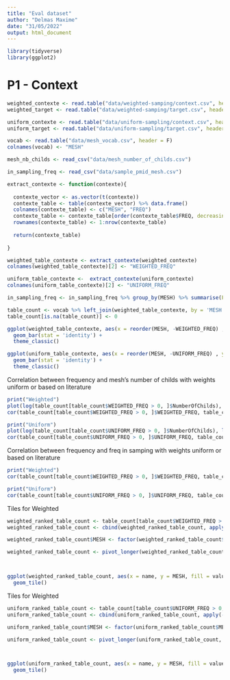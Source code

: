 ```yaml
---
title: "Eval dataset"
author: "Delmas Maxime"
date: "31/05/2022"
output: html_document
---
```


```r
library(tidyverse)
library(ggplot2)
```

# P1 - Context

```r
weighted_contexte <- read.table("data/weighted-samping/context.csv", header = F, sep = ',')
weighted_target <- read.table("data/weighted-samping/target.csv", header = F, sep = ',')

uniform_contexte <- read.table("data/uniform-sampling/context.csv", header = F, sep = ',')
uniform_target <- read.table("data/uniform-sampling/target.csv", header = F, sep = ',')

vocab <- read.table("data/mesh_vocab.csv", header = F)
colnames(vocab) <- "MESH"

mesh_nb_childs <- read_csv("data/mesh_number_of_childs.csv")

in_sampling_freq <- read_csv("data/sample_pmid_mesh.csv")

```



```r

extract_contexte <- function(contexte){
  
  contexte_vector <- as.vector(t(contexte))
  contexte_table <- table(contexte_vector) %>% data.frame()
  colnames(contexte_table) <- c("MESH", "FREQ")
  contexte_table <- contexte_table[order(contexte_table$FREQ, decreasing = T), ]
  rownames(contexte_table) <- 1:nrow(contexte_table)
  
  return(contexte_table)
  
}


```

```r

weighted_table_contexte <- extract_contexte(weighted_contexte)
colnames(weighted_table_contexte)[2] <- "WEIGHTED_FREQ"

uniform_table_contexte <-  extract_contexte(uniform_contexte)
colnames(uniform_table_contexte)[2] <- "UNIFORM_FREQ"

in_sampling_freq <- in_sampling_freq %>% group_by(MESH) %>% summarise(FREQ_IN_SAMPLING = n())

table_count <- vocab %>% left_join(weighted_table_contexte, by = 'MESH') %>% left_join(uniform_table_contexte, by = 'MESH') %>% left_join(mesh_nb_childs, by = 'MESH') %>% left_join(in_sampling_freq, by = 'MESH')
table_count[is.na(table_count)] <- 0

ggplot(weighted_table_contexte, aes(x = reorder(MESH, -WEIGHTED_FREQ) , y = WEIGHTED_FREQ)) + 
  geom_bar(stat = 'identity') +
  theme_classic()

ggplot(uniform_table_contexte, aes(x = reorder(MESH, -UNIFORM_FREQ) , y = UNIFORM_FREQ)) + 
  geom_bar(stat = 'identity') +
  theme_classic()

```

Correlation between frequency and mesh's number of childs with weights uniform or based on literature
```r
print("Weighted")
plot(log(table_count[table_count$WEIGHTED_FREQ > 0, ]$NumberOfChilds), log(table_count[table_count$WEIGHTED_FREQ > 0, ]$WEIGHTED_FREQ))
cor(table_count[table_count$WEIGHTED_FREQ > 0, ]$WEIGHTED_FREQ, table_count[table_count$WEIGHTED_FREQ > 0, ]$NumberOfChilds)

print("Uniform")
plot(log(table_count[table_count$UNIFORM_FREQ > 0, ]$NumberOfChilds), log(table_count[table_count$UNIFORM_FREQ > 0, ]$UNIFORM_FREQ))
cor(table_count[table_count$UNIFORM_FREQ > 0, ]$UNIFORM_FREQ, table_count[table_count$UNIFORM_FREQ > 0, ]$NumberOfChilds)
```

Correlation between frequency and freq in samping with weights uniform or based on literature
```r
print("Weighted")
cor(table_count[table_count$WEIGHTED_FREQ > 0, ]$WEIGHTED_FREQ, table_count[table_count$WEIGHTED_FREQ > 0, ]$FREQ_IN_SAMPLING)

print("Uniform")
cor(table_count[table_count$UNIFORM_FREQ > 0, ]$UNIFORM_FREQ, table_count[table_count$UNIFORM_FREQ > 0, ]$FREQ_IN_SAMPLING)
```



Tiles for Weighted
```r
weighted_ranked_table_count <- table_count[table_count$WEIGHTED_FREQ > 0, ] %>% select(MESH)
weighted_ranked_table_count <- cbind(weighted_ranked_table_count, apply(-(table_count[table_count$WEIGHTED_FREQ > 0, ] %>% select(WEIGHTED_FREQ, NumberOfChilds, FREQ_IN_SAMPLING)), 2, FUN = function(x){rank(x, ties.method = "random")}))

weighted_ranked_table_count$MESH <- factor(weighted_ranked_table_count$MESH, levels=weighted_ranked_table_count[order(weighted_ranked_table_count$WEIGHTED_FREQ, decreasing = F), ]$MESH)

weighted_ranked_table_count <- pivot_longer(weighted_ranked_table_count, cols = c(WEIGHTED_FREQ, NumberOfChilds, FREQ_IN_SAMPLING))



ggplot(weighted_ranked_table_count, aes(x = name, y = MESH, fill = value)) +
  geom_tile()
```


Tiles for Weighted
```r

uniform_ranked_table_count <- table_count[table_count$UNIFORM_FREQ > 0, ] %>% select(MESH)
uniform_ranked_table_count <- cbind(uniform_ranked_table_count, apply(-(table_count[table_count$UNIFORM_FREQ > 0, ] %>% select(UNIFORM_FREQ, NumberOfChilds, FREQ_IN_SAMPLING)), 2, FUN = function(x){rank(x, ties.method = "random")}))

uniform_ranked_table_count$MESH <- factor(uniform_ranked_table_count$MESH, levels=uniform_ranked_table_count[order(uniform_ranked_table_count$UNIFORM_FREQ, decreasing = F), ]$MESH)

uniform_ranked_table_count <- pivot_longer(uniform_ranked_table_count, cols = c(UNIFORM_FREQ, NumberOfChilds, FREQ_IN_SAMPLING))



ggplot(uniform_ranked_table_count, aes(x = name, y = MESH, fill = value)) +
  geom_tile()

```